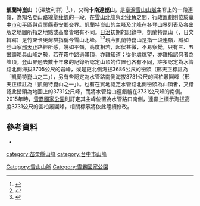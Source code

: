 {{Infobox Mountain
| 名稱        = 凱蘭特崑山
| other_name  = 卡南達崑山
| native_name = 竹東卡澳灣群{{lang-tay|Rgyax Kayran Takun}}（澤敖利群）、{{lang|tay|B'bu' Karantakan}}
| 照片        = Hsuehshan 369Lodeg and DarkForest ViewFromHsueshanEasternPeak.jpg
| 照片說明    = 從雪山主峰步道所見的凱蘭特崑山東面（照片中上方山頭），右下角為三六九山莊。
| 海拔        = {{convert|3731|m|ft|0}}
| listing = 
| 位置        = {{TWN}}[[臺中市|臺中市]][[和平區_(台灣)|和平區]]、[[苗栗縣|苗栗縣]][[泰安鄉|泰安鄉]]
| 山脈        = [[雪山山脈|雪山山脈]]
| 相對高度    =
| coordinates = {{coord|24|23|43|N|121|14|03|E|type:mountain_region:TW|display=inline,title}}
| 地形圖      = 
| 類別        = 
| 年齡        = 
| 最近噴發    = 
| 首次登頂    =
| 最容易的攀登路線 =
| pushpin_map = Taiwan
| pushpin_map_caption = 凱蘭特崑山的位置
}}
'''凱蘭特崑山'''（{{lang-tay|Rgyax Kayran Takun}}（澤敖利群）<ref>{{cite report | author = 楊忠義 | year = 2019 | title = 雪霸國家公園園區山川古蹟之傳統名稱（泰雅族）先期調查計畫案 期末報告書 | publisher = 雪霸國家公園管理處 | pages = 1-103 | url = https://syuejian.spnp.gov.tw/Upload/ResultReport/20200121104747_1081226%E9%9B%AA%E9%9C%B8%E5%9C%8B%E5%AE%B6%E5%85%AC%E5%9C%92%E5%9C%92%E5%8D%80%E5%B1%B1%E5%B7%9D%E5%8F%A4%E8%B9%9F%E4%B9%8B%E5%82%B3%E7%B5%B1%E5%90%8D%E7%A8%B1%E6%9C%9F%E6%9C%AB%E5%A0%B1%E5%91%8A%E6%AA%94.pdf | date =  | access-date = 2022-01-04 | archive-date = 2022-01-04 | archive-url = https://web.archive.org/web/20220104103312/https://syuejian.spnp.gov.tw/Upload/ResultReport/20200121104747_1081226%E9%9B%AA%E9%9C%B8%E5%9C%8B%E5%AE%B6%E5%85%AC%E5%9C%92%E5%9C%92%E5%8D%80%E5%B1%B1%E5%B7%9D%E5%8F%A4%E8%B9%9F%E4%B9%8B%E5%82%B3%E7%B5%B1%E5%90%8D%E7%A8%B1%E6%9C%9F%E6%9C%AB%E5%A0%B1%E5%91%8A%E6%AA%94.pdf | dead-url = no }}</ref>、{{lang|tay|B'bu' Karantakan}}），又稱'''卡南達崑山'''，是[[臺灣|臺灣]][[雪山山脈|雪山山脈]]主脊上的一段連嶺，為知名登山路線[[聖稜線|聖稜線]]的一段，在[[雪山北峰|雪山北峰]]與[[北稜角|北稜角]]之間，行政區劃則位於[[臺中市|臺中市]][[和平區_(台灣)|和平區]]與[[苗栗縣|苗栗縣]][[泰安鄉|泰安鄉]]交界。凱蘭特崑山的主峰及北峰在各登山界列表及各出版之地圖所指之地點或高度皆略有不同。[[台灣日治|日治]]初期的記錄中，凱蘭特崑山（{{lang-tay|b'bu Karantakkun|link=no}}，日文轉寫{{lang|ja|バボー·カランタックン}}）是竹東卡奧灣群指稱今雪山北峰。<ref name="taa_1933_3000">{{cite magazine |magazine=台灣-{山岳}- |script-title=ja:3000米以下の台灣山岳 |author=沼井鐵太郎 |author-link=沼井鐵太郎 |issue=7 |series=雜錄 |publisher=台灣-{山岳}-會 |language=ja |date=1933-11-20 |pages=91,114,122,138 |via=[[國立台灣大學圖書館|國立台灣大學圖書館]] 特藏台灣期刊文獻 |url=https://dl.lib.ntu.edu.tw/s/tj/item/735259#?c=&m=&s=&cv=}}</ref>{{rp|114頁註釋}}<ref name="taa_1933">{{cite magazine |author=佐佐木舜一 |author-link=佐佐木舜一 |title=大霸尖山及次高山連峰縱走記 |magazine=台灣-{山岳}- |issue=7 |date=1933-11-20 |pages=60-91 |language=ja |publisher=台灣-{山岳}-會 |via=[[國立台灣大學圖書館|國立台灣大學圖書館]] 特藏台灣期刊文獻 |url=https://dl.lib.ntu.edu.tw/s/tj/item/735257#?c=&m=&s=&cv=}}</ref>現今凱蘭特崑山是指一段連嶺，誠如登山家[[邢天正|邢天正]]路經所感，幾如平嶺，高度相若，起伏甚微，不易察覺，只有三、五巒頭略具山峰之勢，若在霧中路過其頂，亦難知道；從他處眺望，亦難指認何者為峰頂。登山界過去數十年來的記錄所認定山頂的位置也各有不同，許多認定為水管路北側海拔3705公尺的岩峰，或是更北側海拔3686公尺的巒頭（邢天正標註為「凱蘭特崑山之二」），另有些認定為水管路南側海拔3731公尺的圓柏叢圓峰（邢天正標註為「凱蘭特崑山之一」）。也有在實地認定水管路北側巒頭為山頂者，又錯認此巒頭為地圖上的3731公尺峰，而將水管路山徑錯繪在3731公尺峰的南側。2015年時，[[雪霸國家公園|雪霸國家公園]]則訂定其主峰位置為水管路口南側，連嶺上標示海拔高度3731公尺的圓柏叢圓峰，相關標示將依此陸續修改。

== 參考資料 ==
{{Reflist}}
{{refbegin}}
* {{cite web | title = 凱蘭特崑山的位置探考 | publisher = 上河文化 | url = https://www.sunriver.com.tw/blog/%E5%87%B1%E8%98%AD%E7%89%B9%E5%B4%91%E5%B1%B1%E7%9A%84%E4%BD%8D%E7%BD%AE%E6%8E%A2%E8%80%83/ | date = 2015-10-01 | accessdate = 2022-01-04 | archive-date = 2022-01-04 | archive-url = https://web.archive.org/web/20220104111341/https://www.sunriver.com.tw/blog/%e5%87%b1%e8%98%ad%e7%89%b9%e5%b4%91%e5%b1%b1%e7%9a%84%e4%bd%8d%e7%bd%ae%e6%8e%a2%e8%80%83/ | dead-url = no }}
{{refend}}


[[Category:雪山山脈|Category:雪山山脈]]
[[Category:雪霸國家公園|Category:雪霸國家公園]]
[[category:苗栗縣山峰|category:苗栗縣山峰]]
[[category:台中市山峰|category:台中市山峰]]